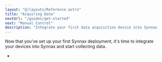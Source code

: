 ```yaml
---
layout: "@/layouts/Reference.astro"
title: "Acquiring Data"
nextUrl: "/guides/get-started"
next: "Manual Control"
description: "Integrate your first data acquisition device into Synnax."
---
```


Now that you've set up your first Synnax deployment, it's time to integrate your devices
into Synnax and start collecting data.

-
